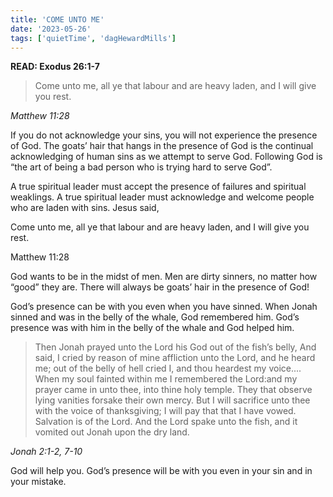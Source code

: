 ```yaml
---
title: 'COME UNTO ME'
date: '2023-05-26'
tags: ['quietTime', 'dagHewardMills']
---
```


**READ: Exodus 26:1-7**

>Come unto me, all ye that labour and are heavy laden, and I will give you rest. 

*Matthew 11:28* 

If you do not acknowledge your sins, you will not experience the presence of God. The goats’ hair that hangs in the presence of God is the continual acknowledging of human sins as we attempt to serve God. Following God is “the art of being a bad person who is trying hard to serve God”. 

A true spiritual leader must accept the presence of failures and spiritual weaklings. A true spiritual leader must acknowledge and welcome people who are laden with sins. Jesus said, 

Come unto me, all ye that labour and are heavy laden, and I will give you rest. 

Matthew 11:28 

God wants to be in the midst of men. Men are dirty sinners, no matter how “good” they are. There will always be goats’ hair in the presence of God! 

God’s presence can be with you even when you have sinned. When Jonah sinned and was in the belly of the whale, God remembered him. God’s presence was with him in the belly of the whale and God helped him. 

>Then Jonah prayed unto the Lord his God out of the fish’s belly, And said, I cried by reason of mine affliction unto the Lord, and he heard me; out of the belly of hell cried I, and thou heardest my voice.... When my soul fainted within me I remembered the Lord:and my prayer came in unto thee, into thine holy temple. They that observe lying vanities forsake their own mercy. But I will sacrifice unto thee with the voice of thanksgiving; I will pay that that I have vowed. Salvation is of the Lord. And the Lord spake unto the fish, and it vomited out Jonah upon the dry land. 

*Jonah 2:1-2, 7-10*

God will help you. God’s presence will be with you even in your sin and in your mistake.
